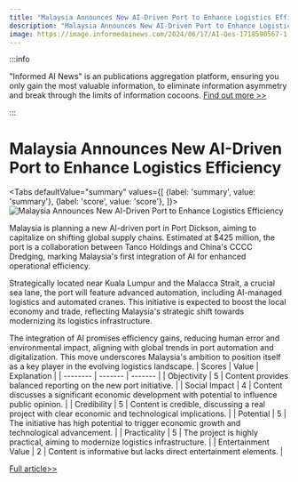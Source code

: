 ```yaml
---
title: "Malaysia Announces New AI-Driven Port to Enhance Logistics Efficiency"
description: "Malaysia Announces New AI-Driven Port to Enhance Logistics Efficiency"
image: https://image.informedainews.com/2024/06/17/AI-Qes-1718590567-1.jpg
---
```



:::info

"Informed AI News" is an publications aggregation platform, ensuring you only gain the most valuable information, to eliminate information asymmetry and break through the limits of information cocoons.  [Find out more >>](/)

:::

# Malaysia Announces New AI-Driven Port to Enhance Logistics Efficiency


<Tabs
	defaultValue="summary"
	values={[
	{label: 'summary', value: 'summary'},
	{label: 'score', value: 'score'},
]}>
<TabItem value="summary">
<img
  src="https://image.informedainews.com/2024/06/17/AI-Qes-1718590567-1.jpg"
  alt="Malaysia Announces New AI-Driven Port to Enhance Logistics Efficiency"
/>



Malaysia is planning a new AI-driven port in Port Dickson, aiming to capitalize on shifting global supply chains. Estimated at $425 million, the port is a collaboration between Tanco Holdings and China's CCCC Dredging, marking Malaysia's first integration of AI for enhanced operational efficiency.

Strategically located near Kuala Lumpur and the Malacca Strait, a crucial sea lane, the port will feature advanced automation, including AI-managed logistics and automated cranes. This initiative is expected to boost the local economy and trade, reflecting Malaysia's strategic shift towards modernizing its logistics infrastructure.

The integration of AI promises efficiency gains, reducing human error and environmental impact, aligning with global trends in port automation and digitalization. This move underscores Malaysia's ambition to position itself as a key player in the evolving logistics landscape.
</TabItem>
<TabItem value="score">
	| Scores     | Value   | Explanation |
	| -------- | ------- | ------- |
	| Objectivity  | 5    | Content provides balanced reporting on the new port initiative.    |
	| Social Impact | 4     | Content discusses a significant economic development with potential to influence public opinion.    |
	| Credibility    | 5    | Content is credible, discussing a real project with clear economic and technological implications.    |
	| Potential    | 5    | The initiative has high potential to trigger economic growth and technological advancement.    |
	| Practicality    | 5    | The project is highly practical, aiming to modernize logistics infrastructure.    |
	| Entertainment Value    | 2    | Content is informative but lacks direct entertainment elements.    |
</TabItem>
</Tabs>

[Full article>>](https://asia.nikkei.com/Spotlight/Supply-Chain/Malaysia-to-build-port-near-Kuala-Lumpur-amid-supply-chain-shift)
